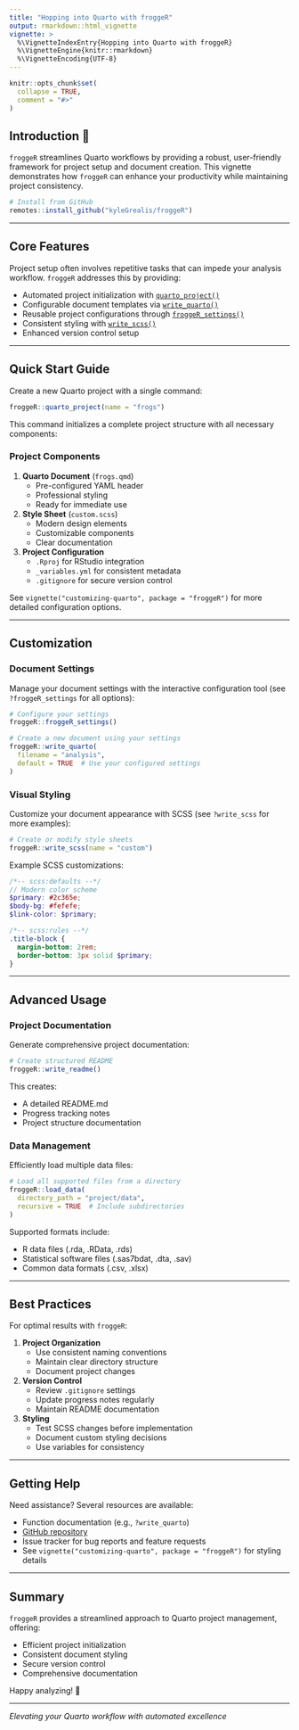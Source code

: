 ```yaml
---
title: "Hopping into Quarto with froggeR"
output: rmarkdown::html_vignette
vignette: >
  %\VignetteIndexEntry{Hopping into Quarto with froggeR}
  %\VignetteEngine{knitr::rmarkdown}
  %\VignetteEncoding{UTF-8}
---
```


```r
knitr::opts_chunk$set(
  collapse = TRUE,
  comment = "#>"
)
```

## Introduction 🐸

`froggeR` streamlines Quarto workflows by providing a robust, user-friendly framework for project setup and document creation. This vignette demonstrates how `froggeR` can enhance your productivity while maintaining project consistency.

```r
# Install from GitHub
remotes::install_github("kyleGrealis/froggeR")
```

----

## Core Features

Project setup often involves repetitive tasks that can impede your analysis workflow. `froggeR` addresses this by providing:

* Automated project initialization with [`quarto_project()`](https://kylegrealis.github.io/froggeR/reference/quarto_project.html)
* Configurable document templates via [`write_quarto()`](https://kylegrealis.github.io/froggeR/reference/write_quarto.html)
* Reusable project configurations through [`froggeR_settings()`](https://kylegrealis.github.io/froggeR/reference/froggeR_settings.html)
* Consistent styling with [`write_scss()`](https://kylegrealis.github.io/froggeR/reference/write_scss.html)
* Enhanced version control setup

----

## Quick Start Guide

Create a new Quarto project with a single command:

```r
froggeR::quarto_project(name = "frogs")
```

This command initializes a complete project structure with all necessary components:

### Project Components

1. **Quarto Document** (`frogs.qmd`)
    * Pre-configured YAML header
    * Professional styling
    * Ready for immediate use

2. **Style Sheet** (`custom.scss`)
    * Modern design elements
    * Customizable components
    * Clear documentation

3. **Project Configuration**
    * `.Rproj` for RStudio integration
    * `_variables.yml` for consistent metadata
    * `.gitignore` for secure version control

See `vignette("customizing-quarto", package = "froggeR")` for more detailed configuration options.

----

## Customization

### Document Settings

Manage your document settings with the interactive configuration tool (see `?froggeR_settings` for all options):

```r
# Configure your settings
froggeR::froggeR_settings()

# Create a new document using your settings
froggeR::write_quarto(
  filename = "analysis",
  default = TRUE  # Use your configured settings
)
```

### Visual Styling

Customize your document appearance with SCSS (see `?write_scss` for more examples):

```r
# Create or modify style sheets
froggeR::write_scss(name = "custom")
```

Example SCSS customizations:

```scss
/*-- scss:defaults --*/
// Modern color scheme
$primary: #2c365e;
$body-bg: #fefefe;
$link-color: $primary;

/*-- scss:rules --*/
.title-block {
  margin-bottom: 2rem;
  border-bottom: 3px solid $primary;
}
```

----

## Advanced Usage

### Project Documentation

Generate comprehensive project documentation:

```r
# Create structured README
froggeR::write_readme()
```

This creates:

* A detailed README.md
* Progress tracking notes
* Project structure documentation

### Data Management

Efficiently load multiple data files:

```r
# Load all supported files from a directory
froggeR::load_data(
  directory_path = "project/data",
  recursive = TRUE  # Include subdirectories
)
```

Supported formats include:

* R data files (.rda, .RData, .rds)
* Statistical software files (.sas7bdat, .dta, .sav)
* Common data formats (.csv, .xlsx)

----

## Best Practices

For optimal results with `froggeR`:

1. **Project Organization**
    * Use consistent naming conventions
    * Maintain clear directory structure
    * Document project changes

2. **Version Control**
    * Review `.gitignore` settings
    * Update progress notes regularly
    * Maintain README documentation

3. **Styling**
    * Test SCSS changes before implementation
    * Document custom styling decisions
    * Use variables for consistency

----

## Getting Help

Need assistance? Several resources are available:

* Function documentation (e.g., `?write_quarto`)
* [GitHub repository](https://github.com/kyleGrealis/froggeR)
* Issue tracker for bug reports and feature requests
* See `vignette("customizing-quarto", package = "froggeR")` for styling details

----

## Summary

`froggeR` provides a streamlined approach to Quarto project management, offering:

* Efficient project initialization
* Consistent document styling
* Secure version control
* Comprehensive documentation

Happy analyzing! 🐸

---

*Elevating your Quarto workflow with automated excellence*